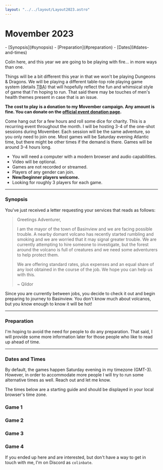 ```yaml
---
layout: "../../layout/Layout2023.astro"
---
```


# Movember 2023

<nav>
- [Synopsis](#synopsis)
- [Preparation](#preparation)
- [Dates](#dates-and-times)
</nav>

Colin here, and this year we are going to be playing with fire... in more ways than one.

Things will be a bit different this year in that we won't be playing Dungeons & Dragons. We will be playing a different table-top role playing game system (details <abbr title="To be announced">TBA</abbr>) that will hopefully reflect the fun and whimsical style of game that I'm hoping to run. That said there may be touches of men's health themes present in case that is an issue.

**The cost to play is a donation to my Movember campaign. Any amount is fine. You can donate on the [official event donation page](/donate).**

Come hang out for a few hours and roll some dice for charity. This is a recurring event throughout the month. I will be hosting 3-4 of the one-shot sessions during Movember. Each session will be the same adventure, so you only need to join one. Most games will be Saturday evening Atlantic time, but there might be other times if the demand is there. Games will be around 3-4 hours long.

- You will need a computer with a modern browser and audio capabilities.
- Video will be optional.
- Games are not recorded or streamed.
- Players of any gender can join.
- **New/beginner players welcome.**
- Looking for roughly 3 players for each game.

---

### Synopsis

You've just received a letter requesting your services that reads as follows:

> Greetings Adventurer,
> 
> I am the mayor of the town of Basinview and we are facing possible trouble. A nearby domant volcano has recently started rumbling and smoking and we are worried that it may signal greater trouble. We are currently attempting to hire someone to investigate, but the forest around the volcano is full of creatures and we need some adventurers to help protect them.
> 
> We are offering standard rates, plus expenses and an equal share of any loot obtained in the course of the job. We hope you can help us with this.
> 
> ~ Qildor

Since you are currently between jobs, you decide to check it out and begin preparing to journey to Basinview. You don't know much about volcanos, but you know enough to know it will be hot!

---

### Preparation

I'm hoping to avoid the need for people to do any preparation. That said, I will provide some more information later for those people who like to read up ahead of time.

---

### Dates and Times

By default, the games happen Saturday evening in my timezone (GMT-3). However, in order to accommodate more people I will try to run some alternative times as well. Reach out and let me know.

The times below are a starting guide and should be displayed in your local browser's time zone.

<Game>

### Game 1

<LocalDate date="2023-11-04T23:00:00Z" />

<Spots remaining={0} />

</Game>

<Game alt>

### Game 2

<LocalDate date="2023-11-12T00:00:00Z" />

<Spots remaining={0} />

</Game>

<Game>

### Game 3

<LocalDate date="2023-11-19T00:00:00Z" />

<Spots remaining={2} />

</Game>

<Game alt>

### Game 4

<LocalDate date="2023-11-26T00:00:00Z" />

<Spots remaining={3} />

</Game>

If you ended up here and are interested, but don't have a way to get in touch with me, I'm on Discord as `colinbate`.
